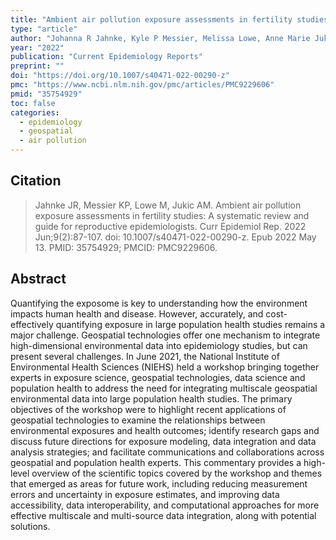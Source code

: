 ```yaml
---
title: "Ambient air pollution exposure assessments in fertility studies: A systematic review and guide for reproductive epidemiologists"
type: "article"
author: "Johanna R Jahnke, Kyle P Messier, Melissa Lowe, Anne Marie Jukic"
year: "2022"
publication: "Current Epidemiology Reports"
preprint: ""
doi: "https://doi.org/10.1007/s40471-022-00290-z"
pmc: "https://www.ncbi.nlm.nih.gov/pmc/articles/PMC9229606"
pmid: "35754929"
toc: false
categories:
  - epidemiology
  - geospatial
  - air pollution
---
```


## Citation 

> Jahnke JR, Messier KP, Lowe M, Jukic AM. Ambient air pollution exposure assessments in fertility studies: A systematic review and guide for reproductive epidemiologists. Curr Epidemiol Rep. 2022 Jun;9(2):87-107. doi: 10.1007/s40471-022-00290-z. Epub 2022 May 13. PMID: 35754929; PMCID: PMC9229606.

## Abstract

Quantifying the exposome is key to understanding how the environment impacts human health and disease. However, accurately, and cost-effectively quantifying exposure in large population health studies remains a major challenge. Geospatial technologies offer one mechanism to integrate high-dimensional environmental data into epidemiology studies, but can present several challenges. In June 2021, the National Institute of Environmental Health Sciences (NIEHS) held a workshop bringing together experts in exposure science, geospatial technologies, data science and population health to address the need for integrating multiscale geospatial environmental data into large population health studies. The primary objectives of the workshop were to highlight recent applications of geospatial technologies to examine the relationships between environmental exposures and health outcomes; identify research gaps and discuss future directions for exposure modeling, data integration and data analysis strategies; and facilitate communications and collaborations across geospatial and population health experts. This commentary provides a high-level overview of the scientific topics covered by the workshop and themes that emerged as areas for future work, including reducing measurement errors and uncertainty in exposure estimates, and improving data accessibility, data interoperability, and computational approaches for more effective multiscale and multi-source data integration, along with potential solutions.



